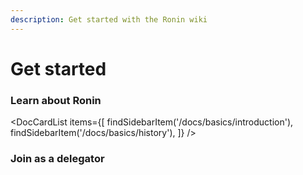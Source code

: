 ```yaml
---
description: Get started with the Ronin wiki
---
```



# Get started

### Learn about Ronin

<DocCardList items={[ 
    findSidebarItem('/docs/basics/introduction'),
    findSidebarItem('/docs/basics/history'),
    ]} />

### Join as a delegator
